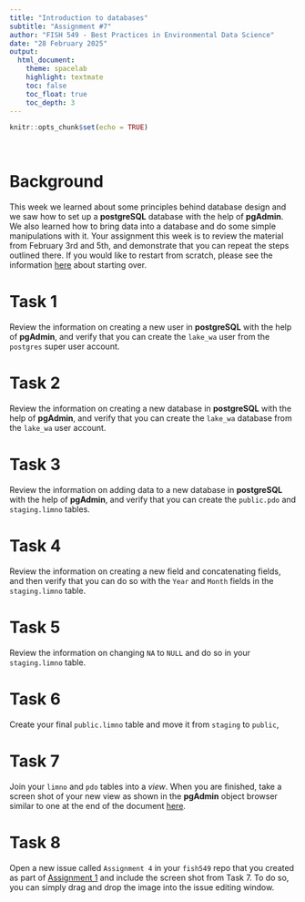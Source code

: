 ```yaml
---
title: "Introduction to databases"
subtitle: "Assignment #7"
author: "FISH 549 - Best Practices in Environmental Data Science"
date: "28 February 2025"
output:
  html_document:
    theme: spacelab
    highlight: textmate
    toc: false
    toc_float: true
    toc_depth: 3
---
```


```r
knitr::opts_chunk$set(echo = TRUE)
```

<br>

# Background

This week we learned about some principles behind database design and we saw how to set up a **postgreSQL** database with the help of **pgAdmin**. We also learned how to bring data into a database and do some simple manipulations with it. Your assignment this week is to review the material from February 3rd and 5th, and demonstrate that you can repeat the steps outlined there. If you would like to restart from scratch, please see the information [here](../../lectures/week_05/lec_14_intro_databases.html#The_Truman_options) about starting over.

# Task 1

Review the information on creating a new user in **postgreSQL** with the help of **pgAdmin**, and verify that you can create the `lake_wa` user from the `postgres` super user account.

# Task 2

Review the information on creating a new database in **postgreSQL** with the help of **pgAdmin**, and verify that you can create the `lake_wa` database from the `lake_wa` user account.

# Task 3

Review the information on adding data to a new database in **postgreSQL** with the help of **pgAdmin**, and verify that you can create the `public.pdo` and `staging.limno` tables.

# Task 4

Review the information on creating a new field and concatenating fields, and then verify that you can do so with the `Year` and `Month` fields in the `staging.limno` table.

# Task 5

Review the information on changing `NA` to `NULL` and do so in your `staging.limno` table.

# Task 6

Create your final `public.limno` table and move it from `staging` to `public`,

# Task 7

Join your `limno` and `pdo` tables into a *view*. When you are finished, take a screen shot of your new view as shown in the **pgAdmin** object browser similar to one at the end of the document [here](../../lectures/week_05/lec_15_intro_databases.html#Join_limno_and_pdo).

# Task 8

Open a new issue called `Assignment 4` in your `fish549` repo that you created as part of [Assignment 1](../week_01/hw_01_github_remotes.html) and include the screen shot from Task 7. To do so, you can simply drag and drop the image into the issue editing window.
